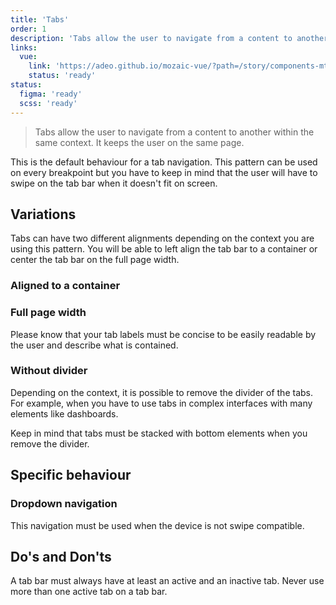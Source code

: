 ```yaml
---
title: 'Tabs'
order: 1
description: 'Tabs allow the user to navigate from a content to another within the same context. It keeps the user on the same page.'
links:
  vue:
    link: 'https://adeo.github.io/mozaic-vue/?path=/story/components-mtab'
    status: 'ready'
status:
  figma: 'ready'
  scss: 'ready'
---
```


> Tabs allow the user to navigate from a content to another within the same context. It keeps the user on the same page.

<Preview path="tabs-default" nude />

<Highlight theme="tips" title="Good to know">

This is the default behaviour for a tab navigation. This pattern can be used on every breakpoint but you have to keep in mind that the user will have to swipe on the tab bar when it doesn't fit on screen.

</Highlight>

## Variations

Tabs can have two different alignments depending on the context you are using this pattern. You will be able to left align the tab bar to a container or center the tab bar on the full page width.

### Aligned to a container

<Preview path="tabs-container" nude />

### Full page width

<Preview path="tabs-fullwidth" nude />

<Highlight theme="warning" title="Label length">

Please know that your tab labels must be concise to be easily readable by the user and describe what is contained.

</Highlight>

### Without divider

Depending on the context, it is possible to remove the divider of the tabs. For example, when you have to use tabs in complex interfaces with many elements like dashboards.

<Highlight theme="warning" title="Be aware">
  Keep in mind that tabs must be stacked with bottom elements when you remove
  the divider.
</Highlight>

<Preview path="tabs-no-divider" nude />

## Specific behaviour

### Dropdown navigation

This navigation must be used when the device is not swipe compatible.

<Preview path="tabs-dropdown" nude />

## Do's and Don'ts

<HintItem>
  A tab bar must always have at least an active and an inactive tab.
</HintItem>
<HintItem dont>Never use more than one active tab on a tab bar.</HintItem>
